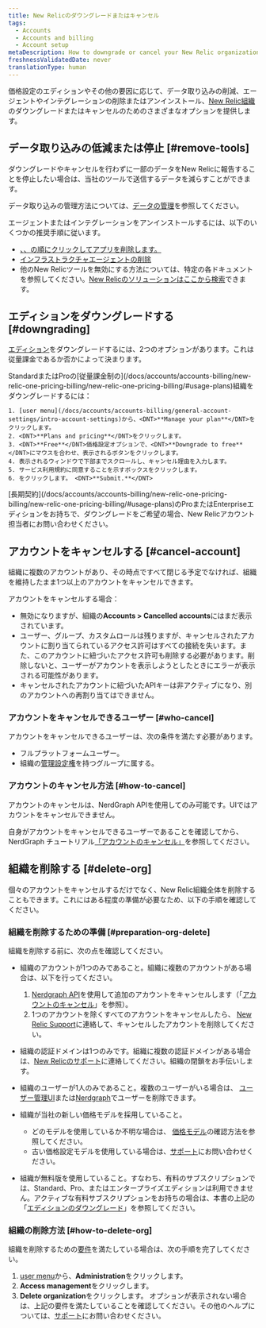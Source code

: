 ```yaml
---
title: New Relicのダウングレードまたはキャンセル
tags:
  - Accounts
  - Accounts and billing
  - Account setup
metaDescription: How to downgrade or cancel your New Relic organization.
freshnessValidatedDate: never
translationType: human
---
```


価格設定のエディションやその他の要因に応じて、データ取り込みの削減、エージェントやインテグレーションの削除またはアンインストール、[New Relic組織](/docs/accounts/accounts-billing/new-relic-one-pricing-users/new-relic-account-structure)のダウングレードまたはキャンセルのためのさまざまなオプションを提供します。

## データ取り込みの低減または停止 [#remove-tools]

ダウングレードやキャンセルを行わずに一部のデータをNew Relicに報告することを停止したい場合は、当社のツールで送信するデータを減らすことができます。

データ取り込みの管理方法については、[データの管理](/docs/telemetry-data-platform/get-data-new-relic/manage-data/manage-your-data)を参照してください。

エージェントまたはインテグレーションをアンインストールするには、以下のいくつかの推奨手順に従います。

* [<InlinePopover type="apm" />、<InlinePopover type="browser" />、<InlinePopover type="mobile" />の順にクリックしてアプリを削除します。](/docs/apm/new-relic-apm/maintenance/remove-applications-new-relic/)
* [インフラストラクチャエージェントの削除](/docs/infrastructure/install-infrastructure-agent/update-or-uninstall/uninstall-infrastructure-agent/)
* 他のNew Relicツールを無効にする方法については、特定の各ドキュメントを参照してください。[New Relicのソリューションはここから検索](https://newrelic.com/instant-observability/)できます。

## エディションをダウングレードする [#downgrading]

[エディション](/docs/accounts/accounts-billing/new-relic-one-pricing-billing/new-relic-one-pricing-billing/#editions)をダウングレードするには、2つのオプションがあります。これは従量課金であるか否かによって決まります。

<CollapserGroup>
  <Collapser id="payg-downgrade" title="従量課金制の組織">
    StandardまたはProの[従量課金制の](/docs/accounts/accounts-billing/new-relic-one-pricing-billing/new-relic-one-pricing-billing/#usage-plans)組織をダウングレードするには：

    1. [user menu](/docs/accounts/accounts-billing/general-account-settings/intro-account-settings)から、<DNT>**Manage your plan**</DNT>をクリックします。
    2. <DNT>**Plans and pricing**</DNT>をクリックします。
    3. <DNT>**Free**</DNT>価格設定オプションで、<DNT>**Downgrade to free**</DNT>にマウスを合わせ、表示されるボタンをクリックします。
    4. 表示されるウィンドウで下部までスクロールし、キャンセル理由を入力します。
    5. サービス利用規約に同意することを示すボックスをクリックします。
    6. をクリックします。 <DNT>**Submit.**</DNT>
  </Collapser>

  <Collapser id="contract-downgrade" title="契約のある組織">
    [長期契約](/docs/accounts/accounts-billing/new-relic-one-pricing-billing/new-relic-one-pricing-billing/#usage-plans)のProまたはEnterpriseエディションをお持ちで、ダウングレードをご希望の場合、New Relicアカウント担当者にお問い合わせください。
  </Collapser>
</CollapserGroup>

## アカウントをキャンセルする [#cancel-account]

組織に複数のアカウントがあり、その時点ですべて閉じる予定でなければ、組織を維持したまま1つ以上のアカウントをキャンセルできます。

アカウントをキャンセルする場合：

* 無効になりますが、組織の**Accounts &gt; Cancelled accounts**にはまだ表示されています。
* ユーザー、グループ、カスタムロールは残りますが、キャンセルされたアカウントに割り当てられているアクセス許可はすべての接続を失います。また、このアカウントに紐づいたアクセス許可も削除する必要があります。削除しないと、ユーザーがアカウントを表示しようとしたときにエラーが表示される可能性があります。
* キャンセルされたアカウントに紐づいたAPIキーは非アクティブになり、別のアカウントへの再割り当てはできません。

### アカウントをキャンセルできるユーザー [#who-cancel]

アカウントをキャンセルできるユーザーは、次の条件を満たす必要があります。

* フルプラットフォームユーザー。
* 組織の[管理設定権](/docs/accounts/accounts-billing/new-relic-one-user-management/user-management-concepts/#admin-settings)を持つグループに属する。

### アカウントのキャンセル方法 [#how-to-cancel]

アカウントのキャンセルは、NerdGraph APIを使用してのみ可能です。UIではアカウントをキャンセルできません。

自身がアカウントをキャンセルできるユーザーであることを確認してから、NerdGraph チュートリアル[「アカウントのキャンセル」](/docs/apis/nerdgraph/examples/manage-accounts-nerdgraph)を参照してください。

## 組織を削除する [#delete-org]

個々のアカウントをキャンセルするだけでなく、New Relic組織全体を削除することもできます。これにはある程度の準備が必要なため、以下の手順を確認してください。

### 組織を削除するための準備 [#preparation-org-delete]

組織を削除する前に、次の点を確認してください。

* 組織のアカウントが1つのみであること。組織に複数のアカウントがある場合は、以下を行ってください。

  1. [Nerdgraph API](/docs/apis/nerdgraph/examples/manage-accounts-nerdgraph)を使用して追加のアカウントをキャンセルします（「[アカウントのキャンセル](#cancel-account)」を参照）。
  2. 1つのアカウントを除くすべてのアカウントをキャンセルしたら、 [New Relic Support](/docs/using-new-relic/welcome-new-relic/get-started/find-help-use-support-portal)に連絡して、キャンセルしたアカウントを削除してください。

* 組織の認証ドメインは1つのみです。組織に複数の認証ドメインがある場合は、[New Relicのサポート](/docs/using-new-relic/welcome-new-relic/get-started/find-help-use-support-portal)に連絡してください。組織の閉鎖をお手伝いします。

* 組織のユーザーが1人のみであること。複数のユーザーがいる場合は、 [ユーザー管理UI](/docs/accounts/accounts-billing/new-relic-one-user-management/user-management-ui-and-tasks/#delete-users)または[Nerdgraph](/docs/apis/nerdgraph/examples/nerdgraph-manage-users/#delete-users)でユーザーを削除できます。

* 組織が当社の新しい価格モデルを採用していること。

  * どのモデルを使用しているか不明な場合は、 [価格モデル](/docs/accounts/original-accounts-billing/original-product-based-pricing/overview-pricing-models/#determine-pricing)の確認方法を参照してください。
  * 古い価格設定モデルを使用している場合は、[サポート](/docs/using-new-relic/welcome-new-relic/get-started/find-help-use-support-portal)にお問い合わせください。

* 組織が無料版を使用していること。すなわち、有料のサブスクリプションでは、Standard、Pro、またはエンタープライズエディションは利用できません。アクティブな有料サブスクリプションをお持ちの場合は、本書の上記の「[エディションのダウングレード](#downgrading)」を参照してください。

### 組織の削除方法 [#how-to-delete-org]

組織を削除するための[要件](#delete-org)を満たしている場合は、次の手順を完了してください。

1. [user menu](/docs/accounts/accounts-billing/general-account-settings/intro-account-settings)から、<DNT>**Administration**</DNT>をクリックします。
2. <DNT>**Access management**</DNT>をクリックします。
3. <DNT>**Delete organization**</DNT>をクリックします。 オプションが表示されない場合は、上記の要件を満たしていることを確認してください。その他のヘルプについては、[サポート](/docs/using-new-relic/welcome-new-relic/get-started/find-help-use-support-portal)にお問い合わせください。
